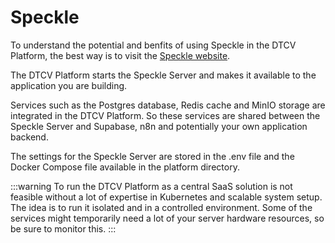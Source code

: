 # Speckle

To understand the potential and benfits of using Speckle in the DTCV Platform, the best way is to visit the [Speckle website](https://speckle.systems).

The DTCV Platform starts the Speckle Server and makes it available to the application you are building.

Services such as the Postgres database, Redis cache and MinIO storage are integrated in the DTCV Platform. So these services are shared between the Speckle Server and Supabase, n8n and potentially your own application backend.

The settings for the Speckle Server are stored in the .env file and the Docker Compose file available in the platform directory.

:::warning
To run the DTCV Platform as a central SaaS solution is not feasible without a lot of expertise in Kubernetes and scalable system setup. The idea is to run it isolated and in a controlled environment. Some of the services might temporarily need a lot of your server hardware resources, so be sure to monitor this.
:::
